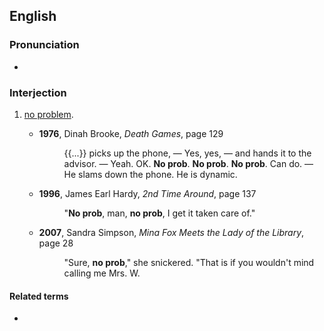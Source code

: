==English==

===Pronunciation===
* {{audio|en|En-au-no prob.ogg|Audio (AU)}}

===Interjection===
{{en-interj}}

# {{lb|en|slang}} [[no problem]].
#* '''1976''', Dinah Brooke, ''Death Games'', page 129
#*: {{...}} picks up the phone, — Yes, yes, — and hands it to the advisor. — Yeah. OK. '''No prob'''. '''No prob'''. '''No prob'''. Can do. — He slams down the phone. He is dynamic.
#* '''1996''', James Earl Hardy, ''2nd Time Around'', page 137
#*: "'''No prob''', man, '''no prob''', I get it taken care of."
#* '''2007''', Sandra Simpson, ''Mina Fox Meets the Lady of the Library'', page 28
#*: "Sure, '''no prob'''," she snickered. "That is if you wouldn't mind calling me Mrs. W.

====Related terms====
* {{l|en|no probs}}